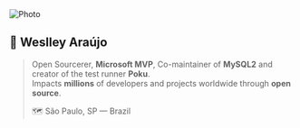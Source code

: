 
<div className='img-bio'>
  <img loading='lazy' alt='Photo' src='/img/1738374865030.jpeg' width={128} />
  <div>

## 📌 Weslley Araújo

> Open Sourcerer, <Link to="https://mvp.microsoft.com/en-US/mvp/profile/92f04098-519f-40f7-a22d-1f0579e3aae7">**Microsoft MVP**</Link>, Co-maintainer of <Link to="https://sidorares.github.io/node-mysql2/">**MySQL2**</Link> and creator of the test runner <Link to="https://poku.io/">**Poku**</Link>.<br />
> Impacts **millions** of developers and projects worldwide through **open source**.
>
> 🗺️ São Paulo, SP — Brazil

  </div>
</div>
